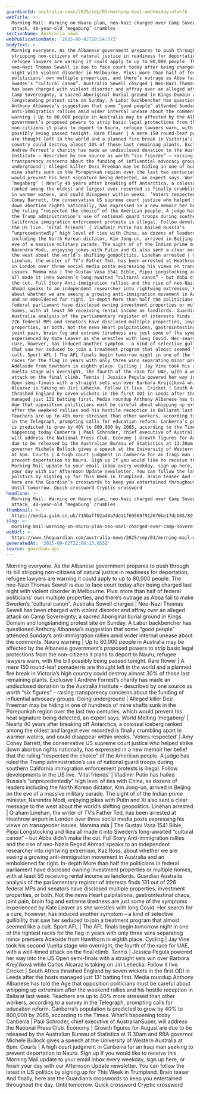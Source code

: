 ```yaml
---
guardianId: australia-news/2025/sep/03/morning-mail-wednesday-ntwnfb
webTitle: >-
  Morning Mail: Warning on Nauru plan, neo-Nazi charged over Camp Sovereignty
  attack, 40-year-old ‘megaburg’ crumbles
sectionName: Australia news
webPublicationDate: '2025-09-02T20:54:57Z'
bodyText: >-
  Morning everyone. As the Albanese government prepares to push through its bill
  stripping non-citizens of natural justice in readiness for deportation,
  refugee lawyers are warning it could apply to up to 80,000 people. The
  neo-Nazi Thomas Sewell is due to face court today after being charged last
  night with violent disorder in Melbourne. Plus: more than half of federal
  politicians’ own multiple properties, and there’s outrage as Abba fail to make
  Sweden’s “cultural canon”. Australia Sewell charged | Neo-Nazi Thomas Sewell
  has been charged with violent disorder and affray over an alleged attack on
  Camp Sovereignty, a sacred Aboriginal burial ground in Kings Domain and
  longstanding protest site on Sunday. A Labor backbencher has questioned
  Anthony Albanese’s suggestion that some “good people” attended Sunday’s
  anti-immigration rallies amid wider internal unease about the comments. Nauru
  warning | Up to 80,000 people in Australia may be affected by the Albanese
  government’s proposed powers to strip basic legal protections from the
  non-citizens it plans to deport to Nauru, refugee lawyers warn, with the bill
  possibly being passed tonight. Rare flower | A mere 150 round-leaf pomaderris
  are thought left in the world and a planned fire break in Victoria’s high
  country could destroy almost 30% of those last remaining plants. Exclusive |
  Andrew Forrest’s charity has made an undisclosed donation to the Australia
  Institute – described by one source as worth “six figures” – raising
  transparency concerns about the funding of influential advocacy groups. Going
  underground | Alleged killer Dezi Freeman may be hiding in one of hundreds of
  mine shafts sunk in the Porepunkah region over the last two centuries, which
  would prevent his heat signature being detected, an expert says. World Melting
  ‘megaberg’ | Nearly 40 years after breaking off Antarctica, a colossal iceberg
  ranked among the oldest and largest ever recorded is finally crumbling apart
  in warmer waters, and could disappear within weeks. ‘Voters respected’ | Amy
  Coney Barrett, the conservative US supreme court justice who helped strike
  down abortion rights nationally, has expressed in a new memoir her belief that
  the ruling “respected the choice” of the American people. A judge has ruled
  the Trump administration’s use of national guard troops during southern
  California immigration enforcement protests is illegal. Follow developments in
  the US live. ‘Vital friends’ | Vladimir Putin has hailed Russia’s
  “unprecedentedly” high level of ties with China, as dozens of leaders
  including the North Korean dictator, Kim Jong-un, arrived in Beijing on the
  eve of a massive military parade. The sight of of the Indian prime minister,
  Narendra Modi, enjoying jokes with Putin and Xi also sent a clear message to
  the west about the world’s shifting geopolitics. Linehan arrested | Graham
  Linehan, the writer of TV’s Father Ted, has been arrested at Heathrow airport
  in London over three social media posts expressing his views on transgender
  issues. Mamma mia | The Gustav Vasa 1541 Bible, Pippi Longstocking and Ikea
  all made it into Sweden’s long-awaited “cultural canon” – but Abba didn’t make
  the cut. Full Story Anti-immigration rallies and the rise of neo-Nazis Reged
  Ahmad speaks to an independent researcher into rightwing extremism, Kaz Ross,
  about whether we are seeing a growing anti-immigration movement in Australia
  and an emboldened far right. In-depth More than half the politicians in
  federal parliament have disclosed owning investment properties or multiple
  homes, with at least 50 receiving rental income as landlords. Guardian
  Australia analysis of the parliamentary register of interests finds 131 out of
  226 federal MPs and senators have disclosed multiple properties, investment
  properties, or both. Not the news Heart palpitations, gastrointestinal chaos,
  joint pain, brain fog and extreme tiredness are just some of the symptoms
  experienced by Kate Leaver as she wrestles with long Covid. Her search for a
  cure, however, has induced another symptom – a kind of selective gullibility
  that saw her seduced to join a treatment program that almost seemed like a
  cult. Sport AFL | The AFL finals begin tomorrow night in one of the tightest
  races for the flag in years with only three wins separating minor premiers
  Adelaide from Hawthorn in eighth place. Cycling | Jay Vine took his second
  Vuelta stage win overnight, the fourth of the race for UAE, with a well-timed
  attack on the final climb. Tennis | Jessica Pegula powered her way into the US
  Open semi-finals with a straight sets win over Barbora Krejčíková while Carlos
  Alcaraz is taking on Jiri Lehecka. Follow it live. Cricket | South Africa
  thrashed England by seven wickets in the first ODI in Leeds after the hosts
  managed just 131 batting first. Media roundup Anthony Albanese has told the
  Age that opposition politicians must be careful about whipping up extremism
  after the weekend rallies and his hostile reception in Ballarat last week.
  Teachers are up to 40% more stressed than other workers, according to a survey
  in the Telegraph, prompting calls for education reform. Canberra’s population
  is predicted to grow by 40% to 800,000 by 2065, according to the Times. What’s
  happening today Canberra | Paul Schroder, chief executive of AustralianSuper,
  will address the National Press Club. Economy | Growth figures for August are
  due to be released by the Australian Bureau of Statistics at 11.30am and RBA
  governor Michele Bullock gives a speech at the University of Western Australia
  at 6pm. Courts | A high court judgment in Canberra for an Iraqi man seeking to
  prevent deportation to Nauru. Sign up If you would like to receive this
  Morning Mail update to your email inbox every weekday, sign up here, or finish
  your day with our Afternoon Update newsletter. You can follow the latest in US
  politics by signing up for This Week in Trumpland. Brain teaser And finally,
  here are the Guardian’s crosswords to keep you entertained throughout the day.
  Until tomorrow. Quick crossword Cryptic crossword
headline: >-
  Morning Mail: Warning on Nauru plan, neo-Nazi charged over Camp Sovereignty
  attack, 40-year-old ‘megaburg’ crumbles
thumbnail: >-
  https://media.guim.co.uk/715baff02a40a7de11f69569f912670be17dcb05/89_0_1500_1200/500.jpg
slug: >-
  morning-mail-warning-on-nauru-plan-neo-nazi-charged-over-camp-sovereignty-attack-40-year-old-megaburg-crumbles
webUrl: >-
  https://www.theguardian.com/australia-news/2025/sep/03/morning-mail-wednesday-ntwnfb
generatedAt: '2025-09-02T22:00:15.055Z'
source: guardian-api
---
```

Morning everyone. As the Albanese government prepares to push through its bill stripping non-citizens of natural justice in readiness for deportation, refugee lawyers are warning it could apply to up to 80,000 people. The neo-Nazi Thomas Sewell is due to face court today after being charged last night with violent disorder in Melbourne. Plus: more than half of federal politicians’ own multiple properties, and there’s outrage as Abba fail to make Sweden’s “cultural canon”. Australia Sewell charged | Neo-Nazi Thomas Sewell has been charged with violent disorder and affray over an alleged attack on Camp Sovereignty, a sacred Aboriginal burial ground in Kings Domain and longstanding protest site on Sunday. A Labor backbencher has questioned Anthony Albanese’s suggestion that some “good people” attended Sunday’s anti-immigration rallies amid wider internal unease about the comments. Nauru warning | Up to 80,000 people in Australia may be affected by the Albanese government’s proposed powers to strip basic legal protections from the non-citizens it plans to deport to Nauru, refugee lawyers warn, with the bill possibly being passed tonight. Rare flower | A mere 150 round-leaf pomaderris are thought left in the world and a planned fire break in Victoria’s high country could destroy almost 30% of those last remaining plants. Exclusive | Andrew Forrest’s charity has made an undisclosed donation to the Australia Institute – described by one source as worth “six figures” – raising transparency concerns about the funding of influential advocacy groups. Going underground | Alleged killer Dezi Freeman may be hiding in one of hundreds of mine shafts sunk in the Porepunkah region over the last two centuries, which would prevent his heat signature being detected, an expert says. World Melting ‘megaberg’ | Nearly 40 years after breaking off Antarctica, a colossal iceberg ranked among the oldest and largest ever recorded is finally crumbling apart in warmer waters, and could disappear within weeks. ‘Voters respected’ | Amy Coney Barrett, the conservative US supreme court justice who helped strike down abortion rights nationally, has expressed in a new memoir her belief that the ruling “respected the choice” of the American people. A judge has ruled the Trump administration’s use of national guard troops during southern California immigration enforcement protests is illegal. Follow developments in the US live. ‘Vital friends’ | Vladimir Putin has hailed Russia’s “unprecedentedly” high level of ties with China, as dozens of leaders including the North Korean dictator, Kim Jong-un, arrived in Beijing on the eve of a massive military parade. The sight of of the Indian prime minister, Narendra Modi, enjoying jokes with Putin and Xi also sent a clear message to the west about the world’s shifting geopolitics. Linehan arrested | Graham Linehan, the writer of TV’s Father Ted, has been arrested at Heathrow airport in London over three social media posts expressing his views on transgender issues. Mamma mia | The Gustav Vasa 1541 Bible, Pippi Longstocking and Ikea all made it into Sweden’s long-awaited “cultural canon” – but Abba didn’t make the cut. Full Story Anti-immigration rallies and the rise of neo-Nazis Reged Ahmad speaks to an independent researcher into rightwing extremism, Kaz Ross, about whether we are seeing a growing anti-immigration movement in Australia and an emboldened far right. In-depth More than half the politicians in federal parliament have disclosed owning investment properties or multiple homes, with at least 50 receiving rental income as landlords. Guardian Australia analysis of the parliamentary register of interests finds 131 out of 226 federal MPs and senators have disclosed multiple properties, investment properties, or both. Not the news Heart palpitations, gastrointestinal chaos, joint pain, brain fog and extreme tiredness are just some of the symptoms experienced by Kate Leaver as she wrestles with long Covid. Her search for a cure, however, has induced another symptom – a kind of selective gullibility that saw her seduced to join a treatment program that almost seemed like a cult. Sport AFL | The AFL finals begin tomorrow night in one of the tightest races for the flag in years with only three wins separating minor premiers Adelaide from Hawthorn in eighth place. Cycling | Jay Vine took his second Vuelta stage win overnight, the fourth of the race for UAE, with a well-timed attack on the final climb. Tennis | Jessica Pegula powered her way into the US Open semi-finals with a straight sets win over Barbora Krejčíková while Carlos Alcaraz is taking on Jiri Lehecka. Follow it live. Cricket | South Africa thrashed England by seven wickets in the first ODI in Leeds after the hosts managed just 131 batting first. Media roundup Anthony Albanese has told the Age that opposition politicians must be careful about whipping up extremism after the weekend rallies and his hostile reception in Ballarat last week. Teachers are up to 40% more stressed than other workers, according to a survey in the Telegraph, prompting calls for education reform. Canberra’s population is predicted to grow by 40% to 800,000 by 2065, according to the Times. What’s happening today Canberra | Paul Schroder, chief executive of AustralianSuper, will address the National Press Club. Economy | Growth figures for August are due to be released by the Australian Bureau of Statistics at 11.30am and RBA governor Michele Bullock gives a speech at the University of Western Australia at 6pm. Courts | A high court judgment in Canberra for an Iraqi man seeking to prevent deportation to Nauru. Sign up If you would like to receive this Morning Mail update to your email inbox every weekday, sign up here, or finish your day with our Afternoon Update newsletter. You can follow the latest in US politics by signing up for This Week in Trumpland. Brain teaser And finally, here are the Guardian’s crosswords to keep you entertained throughout the day. Until tomorrow. Quick crossword Cryptic crossword
